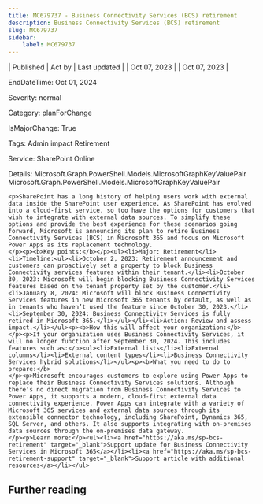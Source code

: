 ```yaml
---
title: MC679737 - Business Connectivity Services (BCS) retirement
description: Business Connectivity Services (BCS) retirement
slug: MC679737
sidebar:
    label: MC679737
---
```



| Published | Act by | Last updated |
| Oct 07, 2023 |  | Oct 07, 2023 |

EndDateTime: Oct 01, 2024

Severity: normal

Category: planForChange

IsMajorChange: True

Tags: Admin impact Retirement

Service: SharePoint Online

Details: Microsoft.Graph.PowerShell.Models.MicrosoftGraphKeyValuePair Microsoft.Graph.PowerShell.Models.MicrosoftGraphKeyValuePair

```
<p>SharePoint has a long history of helping users work with external data inside the SharePoint user experience. As SharePoint has evolved into a cloud-first service, so too have the options for customers that wish to integrate with external data sources. To simplify these options and provide the best experience for these scenarios going forward, Microsoft is announcing its plan to retire Business Connectivity Services (BCS) in Microsoft 365 and focus on Microsoft Power Apps as its replacement technology.
</p><p><b>Key points:</b></p><ul><li>Major: Retirement</li><li>Timeline:<ul><li>October 2, 2023: Retirement announcement and customers can proactively set a property to block Business Connectivity services features within their tenant.</li><li>October 30, 2023: Microsoft will begin blocking Business Connectivity Services features based on the tenant property set by the customer.</li><li>January 8, 2024: Microsoft will block Business Connectivity Services features in new Microsoft 365 tenants by default, as well as in tenants who haven’t used the feature since October 30, 2023.</li><li>September 30, 2024: Business Connectivity Services is fully retired in Microsoft 365.</li></ul></li><li>Action: Review and assess impact.</li></ul><p><b>How this will affect your organization:</b>
</p><p>If your organization uses Business Connectivity Services, it will no longer function after September 30, 2024. This includes features such as:</p><ul><li>External lists</li><li>External columns</li><li>External content types</li><li>Business Connectivity Services hybrid solutions</li></ul><p><b>What you need to do to prepare:</b>
</p><p>Microsoft encourages customers to explore using Power Apps to replace their Business Connectivity Services solutions. Although there's no direct migration from Business Connectivity Services to Power Apps, it supports a modern, cloud-first external data connectivity experience. Power Apps can integrate with a variety of Microsoft 365 services and external data sources through its extensible connector technology, including SharePoint, Dynamics 365, SQL Server, and others. It also supports integrating with on-premises data sources through the on-premises data gateway.
</p><p>Learn more:</p><ul><li><a href="https://aka.ms/sp-bcs-retirement" target="_blank">Support update for Business Connectivity Services in Microsoft 365</a></li><li><a href="https://aka.ms/sp-bcs-retirement-support" target="_blank">Support article with additional resources</a></li></ul>
```

## Further reading
